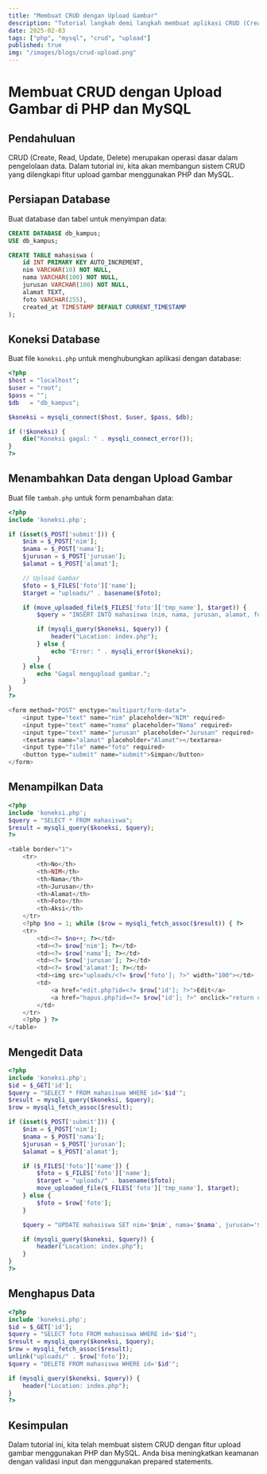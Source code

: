 ```yaml
---
title: "Membuat CRUD dengan Upload Gambar"
description: "Tutorial langkah demi langkah membuat aplikasi CRUD (Create, Read, Update, Delete) dengan fitur upload gambar menggunakan PHP dan MySQL."
date: 2025-02-03
tags: ["php", "mysql", "crud", "upload"]
published: true
img: "/images/blogs/crud-upload.png"
---
```


# Membuat CRUD dengan Upload Gambar di PHP dan MySQL

## Pendahuluan

CRUD (Create, Read, Update, Delete) merupakan operasi dasar dalam pengelolaan data. Dalam tutorial ini, kita akan membangun sistem CRUD yang dilengkapi fitur upload gambar menggunakan PHP dan MySQL.

## Persiapan Database

Buat database dan tabel untuk menyimpan data:

```sql title="database.sql"
CREATE DATABASE db_kampus;
USE db_kampus;

CREATE TABLE mahasiswa (
    id INT PRIMARY KEY AUTO_INCREMENT,
    nim VARCHAR(10) NOT NULL,
    nama VARCHAR(100) NOT NULL,
    jurusan VARCHAR(100) NOT NULL,
    alamat TEXT,
    foto VARCHAR(255),
    created_at TIMESTAMP DEFAULT CURRENT_TIMESTAMP
);
```

## Koneksi Database

Buat file `koneksi.php` untuk menghubungkan aplikasi dengan database:

```php title="koneksi.php"
<?php
$host = "localhost";
$user = "root";
$pass = "";
$db   = "db_kampus";

$koneksi = mysqli_connect($host, $user, $pass, $db);

if (!$koneksi) {
    die("Koneksi gagal: " . mysqli_connect_error());
}
?>
```

## Menambahkan Data dengan Upload Gambar

Buat file `tambah.php` untuk form penambahan data:

```php title="tambah.php"
<?php
include 'koneksi.php';

if (isset($_POST['submit'])) {
    $nim = $_POST['nim'];
    $nama = $_POST['nama'];
    $jurusan = $_POST['jurusan'];
    $alamat = $_POST['alamat'];

    // Upload Gambar
    $foto = $_FILES['foto']['name'];
    $target = "uploads/" . basename($foto);

    if (move_uploaded_file($_FILES['foto']['tmp_name'], $target)) {
        $query = "INSERT INTO mahasiswa (nim, nama, jurusan, alamat, foto) VALUES ('$nim', '$nama', '$jurusan', '$alamat', '$foto')";

        if (mysqli_query($koneksi, $query)) {
            header("Location: index.php");
        } else {
            echo "Error: " . mysqli_error($koneksi);
        }
    } else {
        echo "Gagal mengupload gambar.";
    }
}
?>

<form method="POST" enctype="multipart/form-data">
    <input type="text" name="nim" placeholder="NIM" required>
    <input type="text" name="nama" placeholder="Nama" required>
    <input type="text" name="jurusan" placeholder="Jurusan" required>
    <textarea name="alamat" placeholder="Alamat"></textarea>
    <input type="file" name="foto" required>
    <button type="submit" name="submit">Simpan</button>
</form>
```

## Menampilkan Data

```php title="index.php"
<?php
include 'koneksi.php';
$query = "SELECT * FROM mahasiswa";
$result = mysqli_query($koneksi, $query);
?>

<table border="1">
    <tr>
        <th>No</th>
        <th>NIM</th>
        <th>Nama</th>
        <th>Jurusan</th>
        <th>Alamat</th>
        <th>Foto</th>
        <th>Aksi</th>
    </tr>
    <?php $no = 1; while ($row = mysqli_fetch_assoc($result)) { ?>
    <tr>
        <td><?= $no++; ?></td>
        <td><?= $row['nim']; ?></td>
        <td><?= $row['nama']; ?></td>
        <td><?= $row['jurusan']; ?></td>
        <td><?= $row['alamat']; ?></td>
        <td><img src="uploads/<?= $row['foto']; ?>" width="100"></td>
        <td>
            <a href="edit.php?id=<?= $row['id']; ?>">Edit</a>
            <a href="hapus.php?id=<?= $row['id']; ?>" onclick="return confirm('Yakin hapus?')">Hapus</a>
        </td>
    </tr>
    <?php } ?>
</table>
```

## Mengedit Data

```php title="edit.php"
<?php
include 'koneksi.php';
$id = $_GET['id'];
$query = "SELECT * FROM mahasiswa WHERE id='$id'";
$result = mysqli_query($koneksi, $query);
$row = mysqli_fetch_assoc($result);

if (isset($_POST['submit'])) {
    $nim = $_POST['nim'];
    $nama = $_POST['nama'];
    $jurusan = $_POST['jurusan'];
    $alamat = $_POST['alamat'];

    if ($_FILES['foto']['name']) {
        $foto = $_FILES['foto']['name'];
        $target = "uploads/" . basename($foto);
        move_uploaded_file($_FILES['foto']['tmp_name'], $target);
    } else {
        $foto = $row['foto'];
    }

    $query = "UPDATE mahasiswa SET nim='$nim', nama='$nama', jurusan='$jurusan', alamat='$alamat', foto='$foto' WHERE id='$id'";

    if (mysqli_query($koneksi, $query)) {
        header("Location: index.php");
    }
}
?>
```

## Menghapus Data

```php title="hapus.php"
<?php
include 'koneksi.php';
$id = $_GET['id'];
$query = "SELECT foto FROM mahasiswa WHERE id='$id'";
$result = mysqli_query($koneksi, $query);
$row = mysqli_fetch_assoc($result);
unlink("uploads/" . $row['foto']);
$query = "DELETE FROM mahasiswa WHERE id='$id'";

if (mysqli_query($koneksi, $query)) {
    header("Location: index.php");
}
?>
```

## Kesimpulan

Dalam tutorial ini, kita telah membuat sistem CRUD dengan fitur upload gambar menggunakan PHP dan MySQL. Anda bisa meningkatkan keamanan dengan validasi input dan menggunakan prepared statements.
